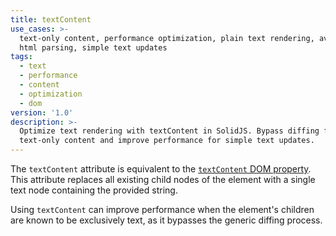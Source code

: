 ```yaml
---
title: textContent
use_cases: >-
  text-only content, performance optimization, plain text rendering, avoiding
  html parsing, simple text updates
tags:
  - text
  - performance
  - content
  - optimization
  - dom
version: '1.0'
description: >-
  Optimize text rendering with textContent in SolidJS. Bypass diffing for
  text-only content and improve performance for simple text updates.
---
```


The `textContent` attribute is equivalent to the [`textContent` DOM property](https://developer.mozilla.org/en-US/docs/Web/API/Node/textContent).
This attribute replaces all existing child nodes of the element with a single text node containing the provided string.

Using `textContent` can improve performance when the element's children are known to be exclusively text, as it bypasses the generic diffing process.

